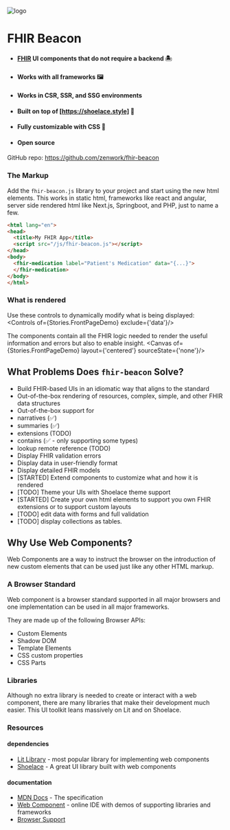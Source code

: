

<Meta title="Getting Started/Home" />

<img src="images/logo.png" alt="logo" />

FHIR Beacon
===========

* #### [FHIR](http://hl7.org/fhir/) UI components that do not require a backend 🏝️
* #### Works with all frameworks 🖼️
* #### Works in CSR, SSR, and SSG environments
* #### Built on top of [https://shoelace.style] 👟
* #### Fully customizable with CSS 🎨
* #### Open source

GitHub repo: https://github.com/zenwork/fhir-beacon


### The Markup

Add the `fhir-beacon.js` library to your project and start using the new html elements. This works in static html,
frameworks like react and angular, server side rendered html like Next.js, Springboot, and PHP, just to name a few.

```html
<html lang="en">
<head>
  <title>My FHIR App</title>
  <script src="/js/fhir-beacon.js"></script>
</head>
<body>
  <fhir-medication label="Patient's Medication" data="{...}">
  </fhir-medication>
</body>
</html>
```

### What is rendered
Use these controls to dynamically modify what is being displayed:
<Controls of={Stories.FrontPageDemo} exclude={'data'}/>

The components contain all the FHIR logic needed to render the useful information and errors but also to enable insight.
<Canvas of={Stories.FrontPageDemo} layout={'centered'} sourceState={'none'}/>

What Problems Does `fhir-beacon` Solve?
-----
* Build FHIR-based UIs in an idiomatic way that aligns to the standard
* Out-of-the-box rendering of resources, complex, simple, and other FHIR data structures
* Out-of-the-box support for
* narratives (✅)
* summaries (✅)
* extensions (TODO)
* contains (✅ - only supporting some types)
* lookup remote reference (TODO)
* Display FHIR validation errors
* Display data in user-friendly format
* Display detailed FHIR models
* \[STARTED] Extend components to customize what and how it is rendered
* \[TODO] Theme your UIs with Shoelace theme support
* \[STARTED] Create your own html elements to support you own FHIR extensions or to support custom layouts
* \[TODO] edit data with forms and full validation
* \[TODO] display collections as tables.


Why Use Web Components?
--------------

Web Components are a way to instruct the browser on the introduction of new custom elements that can be used just
like any other HTML markup.

### A Browser Standard

Web component is a browser standard supported in all major browsers and one implementation can be used in all major
frameworks.

They are made up of the following Browser APIs:
* Custom Elements
* Shadow DOM
* Template Elements
* CSS custom properties
* CSS Parts

### Libraries

Although no extra library is needed to create or interact with a web component, there are many libraries that make
their development much easier. This UI toolkit leans massively on Lit and on Shoelace.


### Resources

#### dependencies
* [Lit Library](https://lit.dev) - most popular library for implementing web components
* [Shoelace](https://shoelace.style/) - A great UI library built with web components

#### documentation
* [MDN Docs](https://developer.mozilla.org/en-US/docs/Web/API/Web_components) - The specification
* [Web Component](https://webcomponents.dev/) - online IDE with demos of supporting libraries and
frameworks
* [Browser Support](https://caniuse.com/custom-elementsv1)
